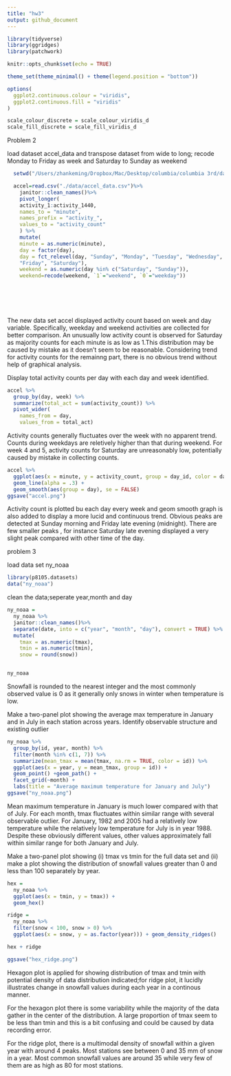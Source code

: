 ```yaml
---
title: "hw3"
output: github_document
---
```



```r

library(tidyverse)
library(ggridges)
library(patchwork)

knitr::opts_chunk$set(echo = TRUE)

theme_set(theme_minimal() + theme(legend.position = "bottom"))

options(
  ggplot2.continuous.colour = "viridis",
  ggplot2.continuous.fill = "viridis"
)

scale_colour_discrete = scale_colour_viridis_d
scale_fill_discrete = scale_fill_viridis_d


```

Problem 2 

load dataset accel_data and transpose dataset from wide to long; recode Monday to Friday as week and Saturday to Sunday as weekend
```r

  setwd("/Users/zhankeming/Dropbox/Mac/Desktop/columbia/columbia 3rd/data science/hw3")

  accel=read.csv("./data/accel_data.csv")%>%
    janitor::clean_names()%>%
    pivot_longer(
    activity_1:activity_1440,
    names_to = "minute",
    names_prefix = "activity_", 
    values_to = "activity_count"
    ) %>% 
    mutate(
    minute = as.numeric(minute),
    day = factor(day),
    day = fct_relevel(day, "Sunday", "Monday", "Tuesday", "Wednesday", "Thursday", 
    "Friday", "Saturday"),
    weekend = as.numeric(day %in% c("Saturday", "Sunday")),
    weekend=recode(weekend, `1`="weekend", `0`="weekday"))
   


  
  


```

The new data set accel  displayed activity count based on week and day variable. Specifically, weekday and weekend activities are collected for better comparison. An unusually low activity count is observed for Saturday as majority counts for each minute is as low as 1.This distribution may be caused by mistake as it doesn't seem to be reasonable.  Considering trend for activity counts for the remainng part, there is no obvious trend without help of graphical analysis. 




Display total activity counts per day with each day and week identified. 
```r
accel %>% 
  group_by(day, week) %>% 
  summarize(total_act = sum(activity_count)) %>% 
  pivot_wider(
    names_from = day, 
    values_from = total_act)

```

Activity counts generally fluctuates over the week with no apparent trend. Counts during weekdays are reletively higher than that during weekend. For week 4 and 5, activity counts for Saturday are unreasonably low, potentially caused by mistake in collecting counts. 




```r
accel %>% 
  ggplot(aes(x = minute, y = activity_count, group = day_id, color = day)) + 
  geom_line(alpha = .3) + 
  geom_smooth(aes(group = day), se = FALSE)
ggsave("accel.png")
```
Activity count is plotted bu each day every week and geom smooth graph is also added to  display a more lucid and continuous trend. Obvious peaks are detected at Sunday morning and Friday late evening (midnight). There are few smaller peaks , for instance Saturday late evening displayed a very slight peak compared with other time of the day. 




problem 3


load data set ny_noaa

```r

library(p8105.datasets)
data("ny_noaa")


```



clean the data;seperate year,month and day
```r

ny_noaa = 
  ny_noaa %>% 
  janitor::clean_names()%>%
  separate(date, into = c("year", "month", "day"), convert = TRUE) %>% 
  mutate(
    tmax = as.numeric(tmax),
    tmin = as.numeric(tmin),
    snow = round(snow))


ny_noaa
```

Snowfall is rounded to the nearest integer and the most commonly observed value is 0 as it generally only snows in winter when temperature is low. 




Make a two-panel plot showing the average max temperature in January and in July in each station across years. Identify observable structure and existing outlier

```r
ny_noaa %>% 
  group_by(id, year, month) %>% 
  filter(month %in% c(1, 7)) %>% 
  summarize(mean_tmax = mean(tmax, na.rm = TRUE, color = id)) %>% 
  ggplot(aes(x = year, y = mean_tmax, group = id)) +
  geom_point() +geom_path() +
  facet_grid(~month) +
  labs(title = "Average maximum temperature for January and July")
ggsave("ny_noaa.png")
```

Mean maximum temperature in January is much lower compared with that of July. For each month, tmax fluctuates within similar range with several observable outlier. For January, 1982 and 2005 had a relatively low temperature while the relatively low temperature for July is in year 1988. Despite these obviously different values, other values approximately fall within similar range for both January and July. 







Make a two-panel plot showing (i) tmax vs tmin for the full data set  and (ii) make a plot showing the distribution of snowfall values greater than 0 and less than 100 separately by year.



```r
hex = 
  ny_noaa %>% 
  ggplot(aes(x = tmin, y = tmax)) + 
  geom_hex()

ridge = 
  ny_noaa %>% 
  filter(snow < 100, snow > 0) %>%
  ggplot(aes(x = snow, y = as.factor(year))) + geom_density_ridges()

hex + ridge

ggsave("hex_ridge.png")
```


Hexagon plot is applied for showing distribution of tmax and tmin with potential density of data distribution indicated;for ridge plot, it lucidly illustrates change in snowfall values during each year in a continous manner. 

For the hexagon plot there is some variability while the majority of the data gather in the center of the distribution. A large proportion of tmax seem to be less than tmin and this is a bit confusing and could be caused by data recording error. 

For the ridge plot, there is  a multimodal density of snowfall within a given year with around 4 peaks. Most stations see between 0 and  35 mm of snow in a year. Most common snowfall values are around 35 while very few of them are as high as 80 for most stations.  






